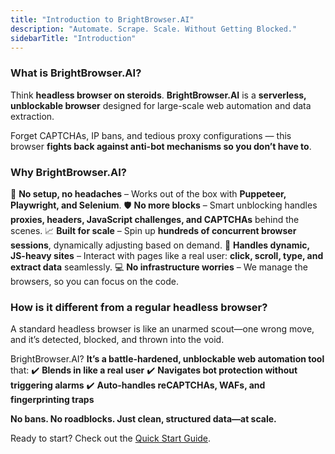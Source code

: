 ```yaml
---
title: "Introduction to BrightBrowser.AI"
description: "Automate. Scrape. Scale. Without Getting Blocked."
sidebarTitle: "Introduction"
---
```


### What is BrightBrowser.AI?

Think **headless browser on steroids**. **BrightBrowser.AI** is a **serverless, unblockable browser** designed for large-scale web automation and data extraction.

Forget CAPTCHAs, IP bans, and tedious proxy configurations — this browser **fights back against anti-bot mechanisms so you don’t have to**.

### Why BrightBrowser.AI?

🚀 **No setup, no headaches** – Works out of the box with **Puppeteer, Playwright, and Selenium**.
🛡️ **No more blocks** – Smart unblocking handles **proxies, headers, JavaScript challenges, and CAPTCHAs** behind the scenes.
📈 **Built for scale** – Spin up **hundreds of concurrent browser sessions**, dynamically adjusting based on demand.
🎯 **Handles dynamic, JS-heavy sites** – Interact with pages like a real user: **click, scroll, type, and extract data** seamlessly.
💻 **No infrastructure worries** – We manage the browsers, so you can focus on the code.

### **How is it different from a regular headless browser?**

A standard headless browser is like an unarmed scout—one wrong move, and it’s detected, blocked, and thrown into the void.

BrightBrowser.AI? **It’s a battle-hardened, unblockable web automation tool** that:
✔️ **Blends in like a real user**
✔️ **Navigates bot protection without triggering alarms**
✔️ **Auto-handles reCAPTCHAs, WAFs, and fingerprinting traps**

**No bans. No roadblocks. Just clean, structured data—at scale.**

Ready to start? Check out the [Quick Start Guide](https://chatgpt.com/scraping-automation/brightbrowser-ai/getting-started).
